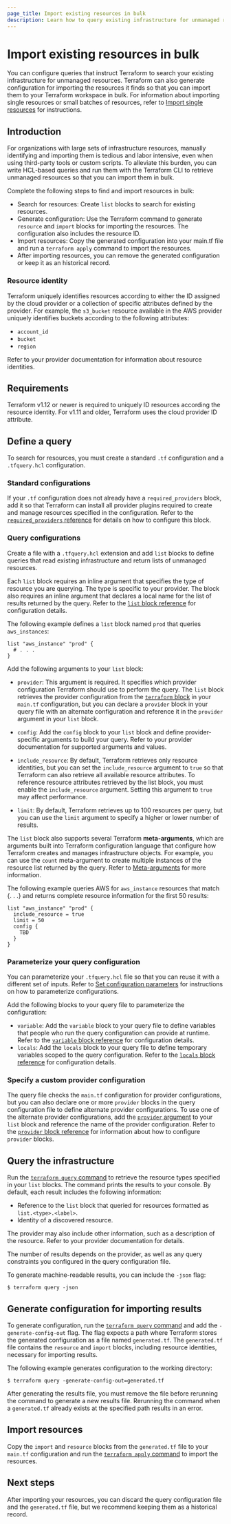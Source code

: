 ```yaml
---
page_title: Import existing resources in bulk
description: Learn how to query existing infrastructure for unmanaged resources so you can import them into Terraform in bulk
---
```


# Import existing resources in bulk

You can configure queries that instruct Terraform to search your existing infrastructure for unmanaged resources. Terraform can also generate configuration for importing the resources it finds so that you can import them to your Terraform workspace in bulk. For information about importing single resources or small batches of resources, refer to [Import single resources](/terraform/language/import/single-resource) for instructions.

## Introduction

For organizations with large sets of infrastructure resources, manually identifying and importing them is tedious and labor intensive, even when using third-party tools or custom scripts. To alleviate this burden, you can write HCL-based queries and run them with the Terraform CLI to retrieve unmanaged resources so that you can import them in bulk. 

Complete the following steps to find and import resources in bulk:

- Search for resources: Create `list` blocks to search for existing resources.
- Generate configuration: Use the Terraform command to generate `resource` and `import` blocks for importing the resources. The configuration also includes the resource ID.
- Import resources: Copy the generated configuration into your main.tf file and run a `terraform apply` command to import the resources.
- After importing resources, you can remove the generated configuration or keep it as an historical record.

### Resource identity

Terraform uniquely identifies resources according to either the ID assigned by the cloud provider or a collection of specific attributes defined by the provider. For example, the `s3_bucket` resource available in the AWS provider uniquely identifies buckets according to the following attributes:

- `account_id`
- `bucket`
- `region`  

Refer to your provider documentation for information about resource identities. 

## Requirements

Terraform v1.12 or newer is required to uniquely ID resources according the resource identity. For v1.11 and older, Terraform uses the cloud provider ID attribute. 

## Define a query

To search for resources, you must create a standard `.tf` configuration and a `.tfquery.hcl` configuration. 

### Standard configurations

If your `.tf` configuration does not already have a `required_providers` block, add it so that Terraform can install all provider plugins required to create and manage resources specified in the configuration. Refer to the [`required_providers` reference](/terraform/language/block/terraform#required_providers) for details on how to configure this block.

### Query configurations

Create a file with a `.tfquery.hcl` extension and add `list` blocks to define queries that read existing infrastructure and return lists of unmanaged resources. 

Each `list` block requires an inline argument that specifies the type of resource you are querying. The type is specific to your provider. The block also requires an inline argument that declares a local name for the list of results returned by the query. Refer to the [`list` block reference](/terraform/language/block/tfquery/list) for configuration details.  

The following example defines a `list` block named `prod` that queries `aws_instances`:

```hcl
list "aws_instance" "prod" {
  # . . .
}
```

Add the following arguments to your `list` block:

- `provider`: This argument is required. It specifies which provider configuration Terraform should use to perform the query. The `list` block retrieves the provider configuration from the [`terraform` block](/terraform/language/block/terraform) in your `main.tf` configuration, but you can declare a `provider` block in your query file with an alternate configuration and reference it in the `provider` argument in your `list` block. 

- `config`: Add the `config` block to your `list` block and define provider-specific arguments to build your query. Refer to your provider documentation for supported arguments and values.  

- `include_resource`: By default, Terraform retrieves only resource identities, but you can set the `include_resource` argument to `true` so that Terraform can also retrieve all available resource attributes. To reference resource attributes retrieved by the list block, you must enable the `include_resource` argument. Setting this argument to `true` may affect performance.  

- `limit`: By default, Terraform retrieves up to 100 resources per query, but you can use the `limit` argument to specify a higher or lower number of results.

The `list` block also supports several Terraform **meta-arguments**, which are arguments built into Terraform configuration language that configure how Terraform creates and manages infrastructure objects. For example, you can use the `count` meta-argument to create multiple instances of the resource list returned by the query. Refer to [Meta-arguments](/terraform/language/meta-arguments) for more information.

The following example queries AWS for `aws_instance` resources that match {. . .} and returns complete resource information for the first 50 results:

```hcl
list "aws_instance" "prod" {
  include_resource = true
  limit = 50
  config {
    TBD
  }
}
```

### Parameterize your query configuration

You can parameterize your `.tfquery.hcl` file so that you can reuse it with a different set of inputs. Refer to [Set configuration parameters](/terraform/language/parameterize) for instructions on how to parameterize configurations.

Add the following blocks to your query file to parameterize the configuration:

- `variable`: Add the `variable` block to your query file to define variables that people who run the query configuration can provide at runtime. Refer to the [`variable` block reference](/terraform/language/block/variable) for configuration details.
- `locals`: Add the `locals` block to your query file to define temporary variables scoped to the query configuration. Refer to the [`locals` block reference](/terraform/language/block/locals) for configuration details.

### Specify a custom provider configuration

The query file checks the `main.tf` configuration for provider configurations, but you can also declare one or more `provider` blocks in the query configuration file to define alternate provider configurations. To use one of the alternate provider configurations, add the [`provider` argument](#provider) to your `list` block and reference the name of the provider configuration.  Refer to the [`provider` block reference](/terraform/language/block/provider) for information about how to configure `provider` blocks.

## Query the infrastructure

Run the [`terraform query` command](/terraform/cli/commands/query) to retrieve the resource types specified in your `list` blocks. The command prints the results to your console. By default, each result includes the following information:

- Reference to the `list` block that queried for resources formatted as `list.<type>.<label>`.
- Identity of a discovered resource.   

The provider may also include other information, such as a description of the resource. Refer to your provider documentation for details.

The number of results depends on the provider, as well as any query constraints you configured in the query configuration file.

To generate machine-readable results, you can include the `-json` flag:

```shell-session
$ terraform query -json
```

## Generate configuration for importing results

To generate configuration, run the [`terraform query` command](/terraform/cli/commands/query) and add the `-generate-config-out` flag. The flag expects a path where Terraform stores the generated configuration as a file named `generated.tf`. The `generated.tf` file contains the `resource` and `import` blocks, including resource identities, necessary for importing results.

The following example generates configuration to the working directory:

```shell-session
$ terraform query -generate-config-out=generated.tf
```
 
After generating the results file, you must remove the file before rerunning the command to generate a new results file. Rerunning the command when a `generated.tf` already exists at the specified path results in an error. 

## Import resources

Copy the `import` and `resource` blocks from the `generated.tf` file to your `main.tf` configuration and run the [`terraform apply` command](/terraform/cli/commands/apply) to import the resources.  
  
## Next steps

After importing your resources, you can discard the query configuration file and the `generated.tf` file, but we recommend keeping them as a historical record.
